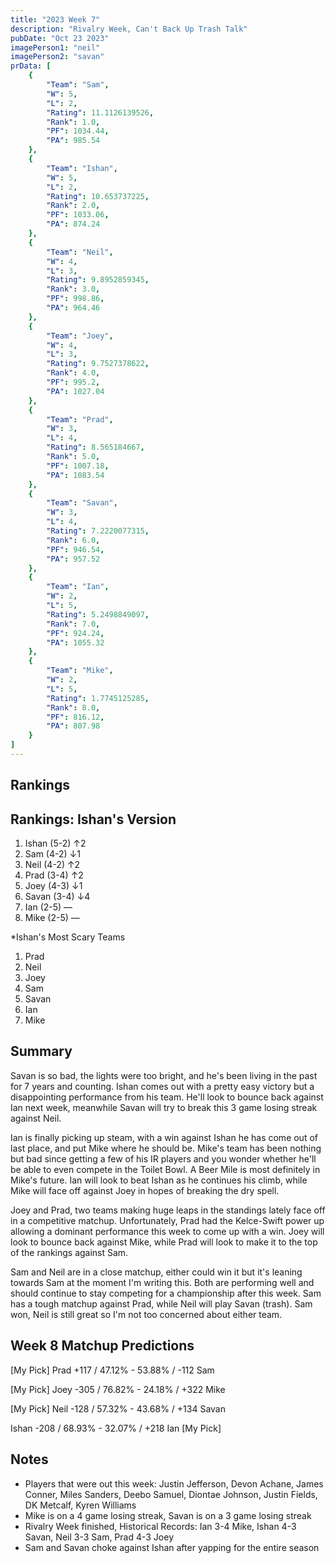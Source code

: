```yaml
---
title: "2023 Week 7"
description: "Rivalry Week, Can't Back Up Trash Talk"
pubDate: "Oct 23 2023"
imagePerson1: "neil"
imagePerson2: "savan"
prData: [
    {
        "Team": "Sam",
        "W": 5,
        "L": 2,
        "Rating": 11.1126139526,
        "Rank": 1.0,
        "PF": 1034.44,
        "PA": 985.54
    },
    {
        "Team": "Ishan",
        "W": 5,
        "L": 2,
        "Rating": 10.653737225,
        "Rank": 2.0,
        "PF": 1033.06,
        "PA": 874.24
    },
    {
        "Team": "Neil",
        "W": 4,
        "L": 3,
        "Rating": 9.8952859345,
        "Rank": 3.0,
        "PF": 998.86,
        "PA": 964.46
    },
    {
        "Team": "Joey",
        "W": 4,
        "L": 3,
        "Rating": 9.7527378622,
        "Rank": 4.0,
        "PF": 995.2,
        "PA": 1027.04
    },
    {
        "Team": "Prad",
        "W": 3,
        "L": 4,
        "Rating": 8.565184667,
        "Rank": 5.0,
        "PF": 1007.18,
        "PA": 1083.54
    },
    {
        "Team": "Savan",
        "W": 3,
        "L": 4,
        "Rating": 7.2220077315,
        "Rank": 6.0,
        "PF": 946.54,
        "PA": 957.52
    },
    {
        "Team": "Ian",
        "W": 2,
        "L": 5,
        "Rating": 5.2498849097,
        "Rank": 7.0,
        "PF": 924.24,
        "PA": 1055.32
    },
    {
        "Team": "Mike",
        "W": 2,
        "L": 5,
        "Rating": 1.7745125285,
        "Rank": 8.0,
        "PF": 816.12,
        "PA": 807.98
    }
]
---
```



## Rankings

<PowerRankingTable client:load data={frontmatter.prData} />

## Rankings: Ishan's Version

1. Ishan (5-2) ↑2
2. Sam (4-2) ↓1
3. Neil (4-2) ↑2
4. Prad (3-4) ↑2
5. Joey (4-3) ↓1
6. Savan (3-4) ↓4
7. Ian (2-5) —
8. Mike (2-5) —

*Ishan's Most Scary Teams
1. Prad
2. Neil
3. Joey
4. Sam
5. Savan
6. Ian
7. Mike

## Summary

Savan is so bad, the lights were too bright, and he's been living in the past for 7 years and counting. Ishan comes out with a pretty easy
victory but a disappointing performance from his team. He'll look to bounce back against Ian next week, meanwhile Savan will try to break this
3 game losing streak against Neil.

Ian is finally picking up steam, with a win against Ishan he has come out of last place, and put Mike where he should be. Mike's team has been
nothing but bad since getting a few of his IR players and you wonder whether he'll be able to even compete in the Toilet Bowl. A Beer Mile is 
most definitely in Mike's future. Ian will look to beat Ishan as he continues his climb, while Mike will face off against Joey in hopes of breaking
the dry spell.

Joey and Prad, two teams making huge leaps in the standings lately face off in a competitive matchup. Unfortunately, Prad had the Kelce-Swift power up
allowing a dominant performance this week to come up with a win. Joey will look to bounce back against Mike, while Prad will look to make it to the top
of the rankings against Sam.

Sam and Neil are in a close matchup, either could win it but it's leaning towards Sam at the moment I'm writing this. Both are performing well and
should continue to stay competing for a championship after this week. Sam has a tough matchup against Prad, while Neil will play Savan (trash). Sam
won, Neil is still great so I'm not too concerned about either team.

## Week 8 Matchup Predictions

[My Pick] Prad +117 / 47.12% - 53.88% / -112 Sam

[My Pick] Joey -305 / 76.82% - 24.18% / +322 Mike

[My Pick] Neil -128 / 57.32% - 43.68% / +134 Savan

Ishan -208 / 68.93% - 32.07% / +218 Ian [My Pick]

## Notes

* Players that were out this week: Justin Jefferson, Devon Achane, James Conner, Miles Sanders, Deebo Samuel, Diontae Johnson, Justin Fields, DK Metcalf, Kyren Williams
* Mike is on a 4 game losing streak, Savan is on a 3 game losing streak
* Rivalry Week finished, Historical Records: Ian 3-4 Mike, Ishan 4-3 Savan, Neil 3-3 Sam, Prad 4-3 Joey
* Sam and Savan choke against Ishan after yapping for the entire season